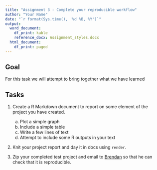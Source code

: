 ```yaml
---
title: "Assignment 3 - Complete your reproducible workflow"
author: "Your Name"
date: "`r format(Sys.time(), '%d %B, %Y')`"
output:
  word_document:
    df_print: kable
    reference_docx: Assignment_styles.docx
  html_document:
    df_print: paged
---
```


## Goal

For this task we will attempt to bring together what we have learned

## Tasks

1. Create a R Markdown document to report on some element of the project you have created.

    a. Plot a simple graph
    b. Include a simple table
    c. Write a few lines of text
    d. Attempt to include some R outputs in your text

2. Knit your project report and day it in docs using `render`.

3. Zip your completed test project and email to [Brendan](b.palmer@ucc.ie) so  that he can check that it is reproducible.
    
